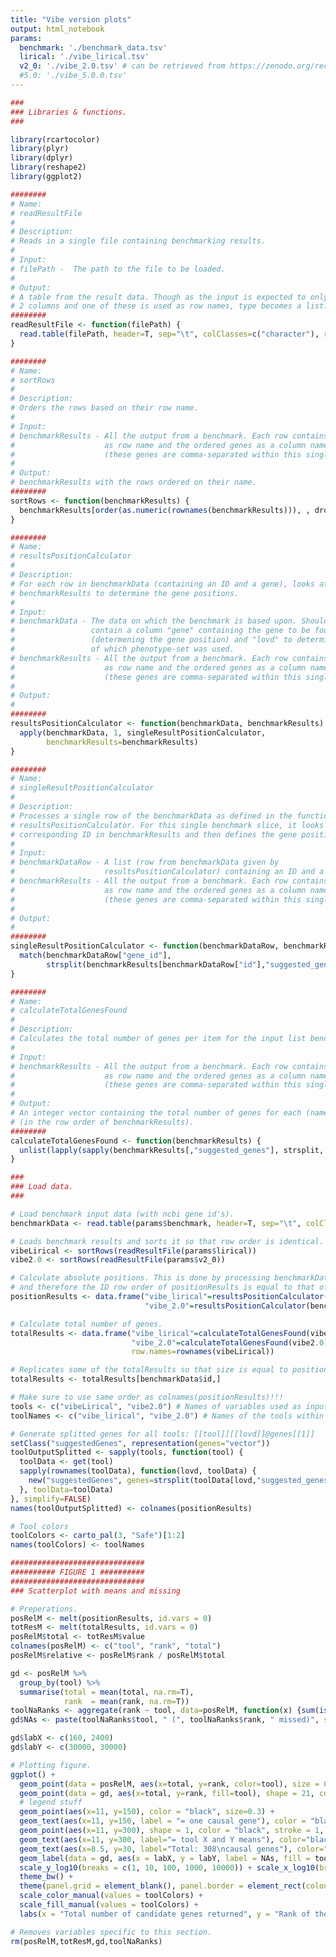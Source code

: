 ```yaml
---
title: "Vibe version plots"
output: html_notebook
params:
  benchmark: './benchmark_data.tsv'
  lirical: './vibe_lirical.tsv'
  v2_0: './vibe_2.0.tsv' # can be retrieved from https://zenodo.org/record/3662470
  #5.0: './vibe_5.0.0.tsv'
---
```


```r
###
### Libraries & functions.
###

library(rcartocolor)
library(plyr)
library(dplyr)
library(reshape2)
library(ggplot2)

########
# Name:
# readResultFile
#
# Description:
# Reads in a single file containing benchmarking results.
#
# Input:
# filePath -  The path to the file to be loaded.
#
# Output:
# A table from the result data. Though as the input is expected to only contain
# 2 columns and one of these is used as row names, type becomes a list.
########
readResultFile <- function(filePath) {
  read.table(filePath, header=T, sep="\t", colClasses=c("character"), row.names=1)
}

########
# Name:
# sortRows
#
# Description:
# Orders the rows based on their row name.
#
# Input:
# benchmarkResults - All the output from a benchmark. Each row contains the LOVD
#                    as row name and the ordered genes as a column named "genes"
#                    (these genes are comma-separated within this single field).
#
# Output:
# benchmarkResults with the rows ordered on their name.
########
sortRows <- function(benchmarkResults) {
  benchmarkResults[order(as.numeric(rownames(benchmarkResults))), , drop=FALSE]
}

########
# Name:
# resultsPositionCalculator
#
# Description:
# For each row in benchmarkData (containing an ID and a gene), looks at the
# benchmarkResults to determine the gene positions.
#
# Input:
# benchmarkData - The data on which the benchmark is based upon. Should at least
#                 contain a column "gene" containing the gene to be found
#                 (determening the gene position) and "lovd" to determine the ID
#                 of which phenotype-set was used.
# benchmarkResults - All the output from a benchmark. Each row contains the LOVD
#                    as row name and the ordered genes as a column named "genes"
#                    (these genes are comma-separated within this single field).
#
# Output:
# 
########
resultsPositionCalculator <- function(benchmarkData, benchmarkResults) {
  apply(benchmarkData, 1, singleResultPositionCalculator,
        benchmarkResults=benchmarkResults)
}

########
# Name:
# singleResultPositionCalculator
#
# Description:
# Processes a single row of the benchmarkData as defined in the function
# resultsPositionCalculator. For this single benchmark slice, it looks up the
# corresponding ID in benchmarkResults and then defines the gene position.
#
# Input:
# benchmarkDataRow - A list (row from benchmarkData given by
#                    resultsPositionCalculator) containing an ID and a gene.
# benchmarkResults - All the output from a benchmark. Each row contains the ID
#                    as row name and the ordered genes as a column named "genes"
#                    (these genes are comma-separated within this single field).
#
# Output:
# 
########
singleResultPositionCalculator <- function(benchmarkDataRow, benchmarkResults) {
  match(benchmarkDataRow["gene_id"],
        strsplit(benchmarkResults[benchmarkDataRow["id"],"suggested_genes"], ",")[[1]])
}

########
# Name:
# calculateTotalGenesFound
#
# Description:
# Calculates the total number of genes per item for the input list benchmarkResults.
#
# Input:
# benchmarkResults - All the output from a benchmark. Each row contains the LOVD
#                    as row name and the ordered genes as a column named "genes"
#                    (these genes are comma-separated within this single field).
#
# Output:
# An integer vector containing the total number of genes for each (named) item
# (in the row order of benchmarkResults).
########
calculateTotalGenesFound <- function(benchmarkResults) {
  unlist(lapply(sapply(benchmarkResults[,"suggested_genes"], strsplit, split=","), length), use.names=FALSE)
}
```

```r
###
### Load data.
###

# Load benchmark input data (with ncbi gene id's).
benchmarkData <- read.table(params$benchmark, header=T, sep="\t", colClasses=c("character"))

# Loads benchmark results and sorts it so that row order is identical.
vibeLirical <- sortRows(readResultFile(params$lirical))
vibe2.0 <- sortRows(readResultFile(params$v2_0))

# Calculate absolute positions. This is done by processing benchmarkData row-by-row
# and therefore the ID row order of positionResults is equal to that of benchmarkData.
positionResults <- data.frame("vibe_lirical"=resultsPositionCalculator(benchmarkData, vibeLirical),
                              "vibe_2.0"=resultsPositionCalculator(benchmarkData, vibe2.0))

# Calculate total number of genes.
totalResults <- data.frame("vibe_lirical"=calculateTotalGenesFound(vibeLirical),
                           "vibe_2.0"=calculateTotalGenesFound(vibe2.0),
                           row.names=rownames(vibeLirical))

# Replicates some of the totalResults so that size is equal to positionResults.
totalResults <- totalResults[benchmarkData$id,]

# Make sure to use same order as colnames(positionResults)!!!
tools <- c("vibeLirical", "vibe2.0") # Names of variables used as input.
toolNames <- c("vibe_lirical", "vibe_2.0") # Names of the tools within the dataframe.

# Generate splitted genes for all tools: [[tool]][[lovd]]@genes[[1]]
setClass("suggestedGenes", representation(genes="vector"))
toolOutputSplitted <- sapply(tools, function(tool) {
  toolData <- get(tool)
  sapply(rownames(toolData), function(lovd, toolData) {
    new("suggestedGenes", genes=strsplit(toolData[lovd,"suggested_genes"], ","))
  }, toolData=toolData)
}, simplify=FALSE)
names(toolOutputSplitted) <- colnames(positionResults)

# Tool colors
toolColors <- carto_pal(3, "Safe")[1:2]
names(toolColors) <- toolNames
```


```r
##############################
########## FIGURE 1 ##########
##############################
### Scatterplot with means and missing

# Preperations.
posRelM <- melt(positionResults, id.vars = 0)
totResM <- melt(totalResults, id.vars = 0)
posRelM$total <- totResM$value
colnames(posRelM) <- c("tool", "rank", "total")
posRelM$relative <- posRelM$rank / posRelM$total

gd <- posRelM %>% 
  group_by(tool) %>% 
  summarise(total = mean(total, na.rm=T),
            rank  = mean(rank, na.rm=T))
toolNaRanks <- aggregate(rank ~ tool, data=posRelM, function(x) {sum(is.na(x))}, na.action = NULL)
gd$NAs <- paste(toolNaRanks$tool, " (", toolNaRanks$rank, " missed)", sep="")

gd$labX <- c(160, 2400)
gd$labY <- c(30000, 30000)

# Plotting figure.
ggplot() +
  geom_point(data = posRelM, aes(x=total, y=rank, color=tool), size = 0.3) + #0.1
  geom_point(data = gd, aes(x=total, y=rank, fill=tool), shape = 21, color = "black", stroke = 1, size = 2) +
  # legend stuff
  geom_point(aes(x=11, y=150), color = "black", size=0.3) +
  geom_text(aes(x=11, y=150, label = "= one causal gene"), color = "black", size = 2, hjust = 0, nudge_x = 0.1) +
  geom_point(aes(x=11, y=300), shape = 1, color = "black", stroke = 1, size = 2) +
  geom_text(aes(x=11, y=300, label="= tool X and Y means"), color="black", hjust = 0, size = 2, nudge_x = 0.1) +
  geom_text(aes(x=8.5, y=30, label="Total: 308\ncausal genes"), color="black", hjust = 0, size = 2, nudge_x = 0.1) +
  geom_label(data = gd, aes(x = labX, y = labY, label = NAs, fill = tool), color="white", hjust = 0, size = 2, fontface = "bold") +
  scale_y_log10(breaks = c(1, 10, 100, 1000, 10000)) + scale_x_log10(breaks = c(1, 10, 100, 1000, 10000, 40000)) +
  theme_bw() +
  theme(panel.grid = element_blank(), panel.border = element_rect(colour = "black"), axis.ticks = element_line(colour = "black"), legend.position = "none", axis.text = element_text(color = "black")) +
  scale_color_manual(values = toolColors) +
  scale_fill_manual(values = toolColors) +
  labs(x = "Total number of candidate genes returned", y = "Rank of the causal gene")

# Removes variables specific to this section.
rm(posRelM,totResM,gd,toolNaRanks)
```